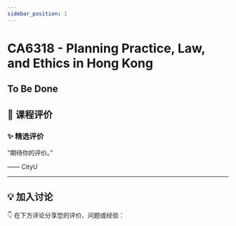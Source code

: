 ```yaml
---
sidebar_position: 1
---
```



# CA6318 - Planning Practice, Law, and Ethics in Hong Kong

## To Be Done

## **💬 课程评价**

### ✨ **精选评价**
<div className={commentStyles.commentBox}>
    <p className={commentStyles.commentText}>
        “期待你的评价。”
    </p>
    <p className={commentStyles.commentAuthor}>—— CityU</p>
</div>

---

## **💡 加入讨论**

👇 在下方评论分享您的评价、问题或经验：
<Utterances />
